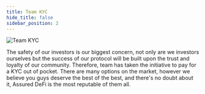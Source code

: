 ```yaml
---
title: Team KYC
hide_title: false
sidebar_position: 2
---
```


![Team KYC](<assets/kyc(1).png>)

The safety of our investors is our biggest concern, not only are we investors ourselves but the success of our protocol will be built upon the trust and loyalty of our community. 
Therefore, team has taken the initiative to pay for a KYC out of pocket. There are many options on the market, however we believe you guys deserve the best of the best, and
there's no doubt about it, Assured DeFi is the most reputable of them all.